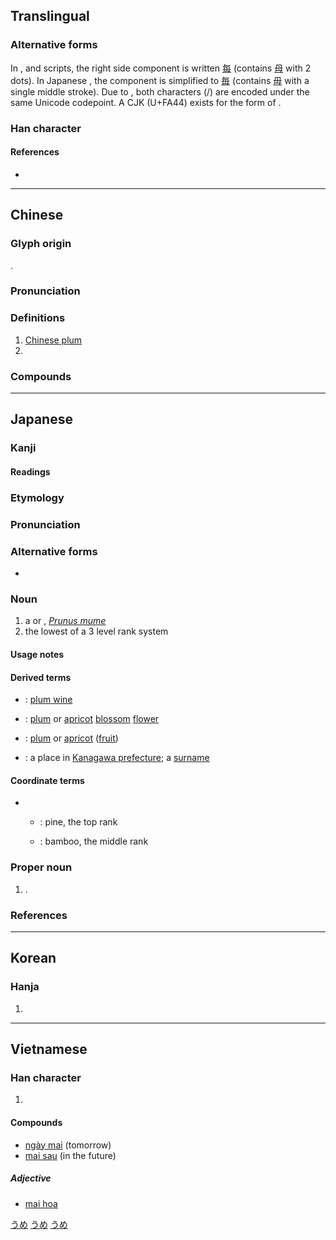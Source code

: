 {{character info/new}}
{{character info/new|0xfa44}}
{{character info/new|0x2f8e2}}
{{also|楳|槑}}
==Translingual==
{{Commonscat}}
{{ja-forms|梅|梅|梅}}

===Alternative forms===
In {{w|Chinese character|Chinese}}, {{w|Hanja|Korean}} and {{w|Chữ Nôm|Vietnamese}} scripts, the right side component is written [[每]] (contains [[母]] with 2 dots). In Japanese {{w|shinjitai}}, the component is simplified to [[毎]] (contains [[毋]] with a single middle stroke). Due to {{w|Han unification}}, both characters ({{lang|und|sc=Hani|梅}}/{{lang|ja|梅}}) are encoded under the same Unicode codepoint. A CJK {{w|CJK compatibility ideographs|compatibility ideograph}} (U+FA44) exists for the {{w|kyūjitai}} form of {{lang|ja|梅}}.

===Han character===
{{Han char|rn=75|rad=木|as=07|asj=06|sn=11|snj=10|four=48957|canj=DOWY|ids=⿰木每(GHTKV),⿰木毎(J)}}

====References====
* {{Han ref|kx=0528.080|dkj=14795|dj=0916.230|hdz=21215.130|uh=6885|ud=26757|bh=B1F6|bd=45558}}

----

==Chinese==
{{zh-forms}}
{{zh-wp|zh:梅姓}}

===Glyph origin===
{{Han etym}}
{{Han compound|木|每|ls=psc|c1=s|c2=p}}.

===Pronunciation===
{{zh-pron
|m=méi
|c=mui4
|h=pfs=mòi
|mn=ml,tp,lk,sx,km,mg,hc:m̂/kh,tc:môe/tn:moâi/xm,qz,tw,hc:mûi/zz,yl,tc:bôe
|mn_note=Xiamen, Quanzhou, Zhangzhou: m̂ - vernacular; mûi/bôe - literary
mainstream Taiwan: môe/m̂ - vernacular; mûi - literary
|mc=y
|oc=y
|cat=n,pn
}}

===Definitions===
{{zh-hanzi}}

# [[Chinese plum]]
# {{surname|lang=zh}}

===Compounds===
{{zh-der|梅花|楊梅|梅毒|梅雨|梅樹|梅乾|梅子|恩梅開江|出梅|寒梅|二度梅|妻梅子鶴|入梅|乾梅|梅妃|梅酢|梅湯|洛梅|梅花席|梅花小娘|梅香|江梅|梅豆|梅花三弄|梅開二度|梅仙|望梅消渴|摽梅之年|烏梅|杏梅|梅花妝|檕梅|摽梅|梅鶴因緣|梅花嶺|梅嶺|梅天|梅花大鼓|烏梅酒|梅山鄉|滷梅水|梅妝|梅酒|梅花鹿|止渴思梅|梅花樁|榆葉梅|梅風|梅月|梅妻鶴子|摽有梅|望梅止渴|澆梅根|茶梅|臘梅|金瓶梅|話梅|陳皮梅|蠟梅|黃梅天|黃梅季|鹽梅|黃梅雨|黃梅調|黃梅時候|黃梅戲|黃梅|說梅止渴|金梅草|青梅竹馬|金鏤梅科|酸梅湯|酸梅|踏雪尋梅|米高梅|落梅風|紅梅記}}

----

==Japanese==

===Kanji===
{{ja-kanji|grade=4|rs=木07|style=s|kyu=梅}} <!-- Note: Kyūjitai form 梅 (U+FA44) (CJK compatibility ideograph) -->

====Readings====
{{ja-readings
|goon=[[まい]] (mai) {{non-joyo-reading}}, [[め]] (me) {{non-joyo-reading}}
|kanon=[[ばい]] (bai)
|kun=[[うめ]] (ume)
}}

===Etymology===
{{ja-kanjitab|yomi=k|うめ}}
{{rfe|lang=ja}}

===Pronunciation===
{{ja-pron|yomi=k|うめ|acc=0|acc_ref=DJR}}

===Alternative forms===
* {{l|ja|楳}}

===Noun===
{{ja-noun|うめ|ウメ}}

# a {{vern|Japanese plum}} or {{vern|Japanese apricot}}, ''[[Prunus mume]]''
# the lowest of a 3 level rank system

====Usage notes====
{{U:ja:biology|ウメ}}

====Derived terms====
{{der-top}}
* {{ja-r|梅酒|うめしゅ}}: [[plum wine]]
* {{ja-r|梅花|ばいか}}: [[plum]] or [[apricot]] [[blossom]] [[flower]]
* {{ja-r|梅果|ばいか}}: [[plum]] or [[apricot]] ([[fruit]])
* {{ja-r|梅沢|^うめざわ}}: a place in [[w:Kanagawa prefecture|Kanagawa prefecture]]; a [[surname]]
{{der-bottom}}

====Coordinate terms====
* {{sense|rank}}
** {{ja-r|松|まつ}}: pine, the top rank
** {{ja-r|竹|たけ}}: bamboo, the middle rank

===Proper noun===
{{ja-pos|proper|うめ}}

# {{given name|female|lang=ja|sort=うめ}}.

===References===
<references/>

[[Category:Japanese basic words|うめ]]
[[Category:ja:Fruits|うめ]]
[[Category:ja:Trees|うめ]]

----

==Korean==

===Hanja===
{{ko-hanja|hangeul=[[매]]|eumhun=|rv=mae|mr=mae|y=may}}

# {{defn|lang=ko|sort=木07}}

----

==Vietnamese==

===Han character===
{{vi-hantu|[[mai]]|rs=木07}}

# {{defn|lang=vi|sort=木07}}

====Compounds====
* [[ngày mai]] (tomorrow)
* [[mai sau]] (in the future)

=====Adjective=====
* [http://vi.wiktionary.org/wiki/mai_hoa mai hoa]